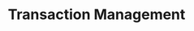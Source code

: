 ---
title: "Transaction Management"
description: "Learn how to manage your transactions through our SDK with real-life examples."
---